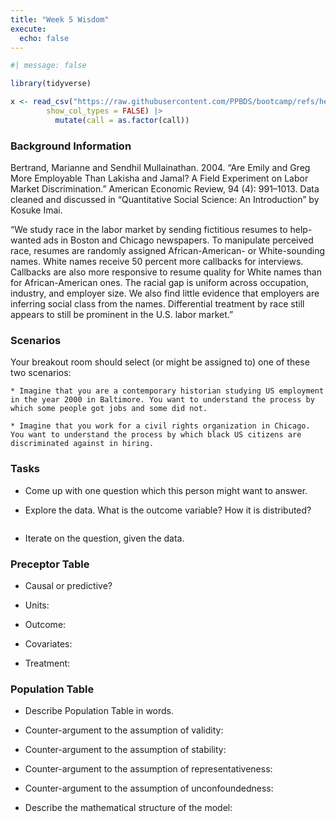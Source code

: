 ```yaml
---
title: "Week 5 Wisdom"
execute: 
  echo: false
---
```


```r
#| message: false

library(tidyverse)

x <- read_csv("https://raw.githubusercontent.com/PPBDS/bootcamp/refs/heads/master/_internal/data/resume.csv",
        show_col_types = FALSE) |> 
          mutate(call = as.factor(call))
```


### Background Information

Bertrand, Marianne and Sendhil Mullainathan. 2004. "Are Emily and Greg More Employable Than Lakisha and Jamal? A Field Experiment on Labor Market Discrimination." American Economic Review, 94 (4): 991–1013. Data cleaned and discussed in "Quantitative Social Science: An Introduction" by Kosuke Imai.

"We study race in the labor market by sending fictitious resumes to help-wanted ads in Boston and Chicago newspapers. To manipulate perceived race, resumes are randomly assigned African-American- or White-sounding names. White names receive 50 percent more callbacks for interviews. Callbacks are also more responsive to resume quality for White names than for African-American ones. The racial gap is uniform across occupation, industry, and employer size. We also find little evidence that employers are inferring social class from the names. Differential treatment by race still appears to still be prominent in the U.S. labor market."

### Scenarios

Your breakout room should select (or might be assigned to) one of these two scenarios:

    * Imagine that you are a contemporary historian studying US employment in the year 2000 in Baltimore. You want to understand the process by which some people got jobs and some did not.

    * Imagine that you work for a civil rights organization in Chicago. You want to understand the process by which black US citizens are discriminated against in hiring.

### Tasks

* Come up with one question which this person might want to answer.

* Explore the data. What is the outcome variable? How it is distributed?

```r

```

* Iterate on the question, given the data.

### Preceptor Table

* Causal or predictive?

* Units:

* Outcome:

* Covariates:

* Treatment:

### Population Table

* Describe Population Table in words.

* Counter-argument to the assumption of validity:

* Counter-argument to the assumption of stability:

* Counter-argument to the assumption of representativeness:

* Counter-argument to the assumption of unconfoundedness:

* Describe the mathematical structure of the model:  
